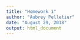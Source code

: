 ```yaml
---
title: "Homework 1"
author: "Aubrey Pelletier"
date: "August 29, 2018"
output: html_document
---
```


